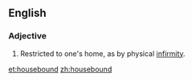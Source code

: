 ==English==

===Adjective===
{{en-adj|-}}

# Restricted to one's home, as by physical [[infirmity]].

[[et:housebound]]
[[zh:housebound]]